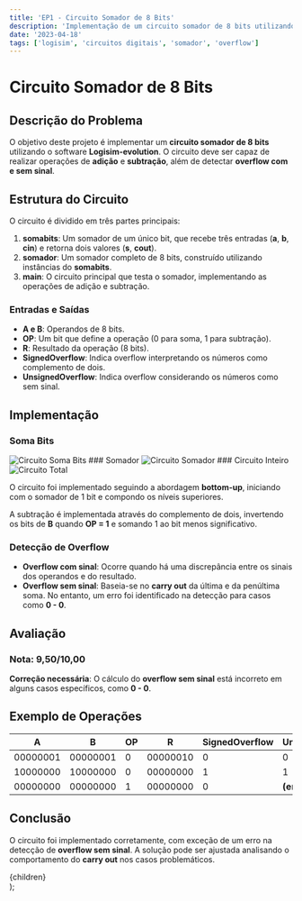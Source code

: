 ```yaml
---
title: 'EP1 - Circuito Somador de 8 Bits'
description: 'Implementação de um circuito somador de 8 bits utilizando o Logisim-evolution.'
date: '2023-04-18'
tags: ['logisim', 'circuitos digitais', 'somador', 'overflow']
---
```


# Circuito Somador de 8 Bits

## Descrição do Problema

O objetivo deste projeto é implementar um **circuito somador de 8 bits** utilizando o software **Logisim-evolution**. O circuito deve ser capaz de realizar operações de **adição** e **subtração**, além de detectar **overflow com e sem sinal**.

## Estrutura do Circuito

O circuito é dividido em três partes principais:

1. **somabits**: Um somador de um único bit, que recebe três entradas (**a**, **b**, **cin**) e retorna dois valores (**s**, **cout**).
2. **somador**: Um somador completo de 8 bits, construído utilizando instâncias do **somabits**.
3. **main**: O circuito principal que testa o somador, implementando as operações de adição e subtração.

### Entradas e Saídas

- **A e B**: Operandos de 8 bits.
- **OP**: Um bit que define a operação (0 para soma, 1 para subtração).
- **R**: Resultado da operação (8 bits).
- **SignedOverflow**: Indica overflow interpretando os números como complemento de dois.
- **UnsignedOverflow**: Indica overflow considerando os números como sem sinal.

## Implementação

### Soma Bits
<img src="/ime/MAC0329/EP1/circuit.png" alt="Circuito Soma Bits" />
### Somador
<img src="/ime/MAC0329/EP1/circuit2.png" alt="Circuito Somador" />
### Circuito Inteiro
<img src="/ime/MAC0329/EP1/circuit3.png" alt="Circuito Total" />

O circuito foi implementado seguindo a abordagem **bottom-up**, iniciando com o somador de 1 bit e compondo os níveis superiores.

A subtração é implementada através do complemento de dois, invertendo os bits de **B** quando **OP = 1** e somando 1 ao bit menos significativo.

### Detecção de Overflow

- **Overflow com sinal**: Ocorre quando há uma discrepância entre os sinais dos operandos e do resultado.
- **Overflow sem sinal**: Baseia-se no **carry out** da última e da penúltima soma. No entanto, um erro foi identificado na detecção para casos como **0 - 0**.

## Avaliação

### Nota: 9,50/10,00

**Correção necessária**: O cálculo do **overflow sem sinal** está incorreto em alguns casos específicos, como **0 - 0**.

## Exemplo de Operações

| A       | B       | OP | R       | SignedOverflow | UnsignedOverflow |
|---------|---------|----|---------|----------------|------------------|
| 00000001 | 00000001 | 0  | 00000010 | 0              | 0                |
| 10000000 | 10000000 | 0  | 00000000 | 1              | 1                |
| 00000000 | 00000000 | 1  | 00000000 | 0              | **(erro)**       |

## Conclusão

O circuito foi implementado corretamente, com exceção de um erro na detecção de **overflow sem sinal**. A solução pode ser ajustada analisando o comportamento do **carry out** nos casos problemáticos.

  <article className="prose prose-lg max-w-none">
    {children}
  </article>
);

